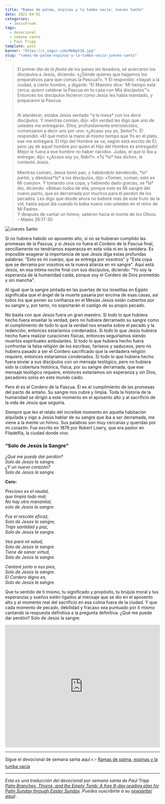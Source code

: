 ```yaml
---
title: "Ramas de palma, espinas y la tumba vacía: Jueves Santo"
date: 2021-04-01
categories:
  - JesusFreak
tags:
  - devocional
  - semana santa
  - Paul Tripp
template: post
banner: "https://i.imgur.com/MwRpV18.jpg"
slug: "ramas-de-palma-espinas-y-la-tumba-vacia-jueves-santo"
---
```


> El primer _día de la fiesta_ de los panes sin levadura, se acercaron los discípulos a Jesús, diciendo: «¿Dónde quieres que hagamos los preparativos para que comas la Pascua?». Y Él respondió: «Vayan a la ciudad, a cierto _hombre_, y díganle: “El Maestro dice: ‘Mi tiempo está cerca; _quiero_ celebrar la Pascua en tu casa con Mis discípulos’”». Entonces los discípulos hicieron como Jesús les había mandado, y prepararon la Pascua. <br />
>
> <br />
> Al atardecer, estaba Jesús sentado *a la mesa* con los doce discípulos. Y mientras
> comían, dijo: «En verdad les digo que uno de ustedes me entregará». Ellos, profundamente
> entristecidos, comenzaron a decir uno por uno: «¿Acaso soy yo, Señor?». Él respondió:
> «El que metió la mano al mismo tiempo que Yo en el plato, ese me entregará. El
> Hijo del Hombre se va, según está escrito de Él; pero ¡ay de aquel hombre por quien
> el Hijo del Hombre es entregado! Mejor le fuera a ese hombre no haber nacido».
> Judas, el que lo iba a entregar, dijo: «¿Acaso soy yo, Rabí?». «Tú *lo* has dicho»,
> le contestó Jesús.
> <br />
> <br />
> Mientras comían, Jesús tomó pan, y habiéndolo bendecido, *lo* partió, y
> dándose*lo* a los discípulos, dijo: «Tomen, coman; esto es Mi cuerpo». Y
> tomando una copa, y habiendo dado gracias, se *la* dio, diciendo: «Beban todos
> de ella; porque esto es Mi sangre del nuevo pacto, que es derramada por muchos
> para el perdón de los pecados. Les digo que desde ahora no beberé más de este
> fruto de la vid, hasta aquel día cuando lo beba nuevo con ustedes en el reino
> de Mi Padre».
> <br />
> Y después de cantar un himno, salieron hacia el monte de los Olivos.
> <br />– Mateo 26:17-30

![Jueves Santo](https://i.imgur.com/MwRpV18.jpg)

Si no hubiera habido un aposento alto, si no se hubieran cumplido las promesas de la Pascua, y si Jesús no fuera el Cordero de la Pascua final, sencillamente no tendríamos esperanza en esta vida ni en la venidera. Es imposible exagerar la importancia de que Jesús diga estas profundas palabras: "Esto es mi cuerpo, que se entrega por vosotros" y "Esta copa que se derrama por vosotros es la nueva alianza en mi sangre". Aquí está Jesús, en esa íntima noche final con sus discípulos, diciendo: "Yo soy la esperanza de la humanidad caída, porque soy el Cordero de Dios prometido y sin mancha".

Al igual que la sangre pintada en las puertas de los israelitas en Egipto significaba que el ángel de la muerte pasaría por encima de esas casas, así todos los que ponen su confianza en el Mesías Jesús están cubiertos por su sangre y, por tanto, no soportarán el castigo de su propio pecado.

No basta con que Jesús fuera un gran maestro. Si todo lo que hubiera hecho fuera enseñar la verdad, pero no hubiera derramado su sangre como el cumplimiento de todo lo que la verdad nos enseña sobre el pecado y la redención, entonces estaríamos condenados. Si todo lo que Jesús hubiera hecho fuera realizar curaciones físicas, entonces seguiríamos siendo muertos espirituales ambulantes. Si todo lo que hubiera hecho fuera confrontar la falsa religión de los escribas, fariseos y saduceos, pero no hubiera pasado a ser el Cordero sacrificado que la verdadera religión requiere, entonces estaríamos condenados. Si todo lo que hubiera hecho fuera enviar a sus discípulos con un mensaje teológico, pero no hubiera sido la cobertura histórica, física, por su sangre derramada, que ese mensaje teológico requiere, entonces estaríamos sin esperanza y sin Dios, pecadores solos en este mundo caído.

Pero él es el Cordero de la Pascua. Él es el cumplimiento de las promesas del pacto de antaño. Su sangre nos cubre y limpia. Toda la historia de la humanidad se dirigió a este momento en el aposento alto y al sacrificio de la vida de Jesús que seguiría.

Siempre que leo el relato del increíble momento en aquella habitación alquilada y oigo a Jesús hablar de su sangre que iba a ser derramada, me viene a la mente un himno. Sus palabras son muy cercanas y queridas por mi corazón. Fue escrito en 1876 por Robert Lowry, que era pastor en Filadelfia, la ciudad donde vivo.

### “Solo de Jesús la Sangre”

_¿Qué me puede dar perdón?_<br />
_Solo de Jesús la sangre._<br />
_¿Y un nuevo corazón?_<br />
_Solo de Jesús la sangre._

**Coro:**

_Precioso es el raudal,_<br />
_que limpia todo mal;_<br />
_No hay otro manantial,_<br />
_solo de Jesús la sangre._

_Fue el rescate eficaz,_<br />
_Solo de Jesús la sangre;_<br />
_Trajo santidad y paz,_<br />
_Solo de Jesús la sangre._

_Veo para mi salud,_<br />
_Solo de Jesús la sangre._<br />
_Tiene de sanar virtud,_<br />
_Solo de Jesús la sangre._

_Cantaré junto a sus pies,_<br />
_Solo de Jesús la sangre._<br />
_El Cordero digno es,_<br />
_Solo de Jesús la sangre._

Que tu sentido de ti mismo, tu significado y propósito, tu brújula moral y tus esperanzas y sueños estén ligados al mensaje que se dio en el aposento alto y al momento real del sacrificio en esa colina fuera de la ciudad. Y que cada momento de pecado, debilidad y fracaso sea puntuado por ti mismo cantando la respuesta definitiva a la pregunta definitiva: ¿Qué me puede dar perdón? Solo de Jesús la sangre.

<iframe
  width="100%"
  height="400"
  src="https://www.youtube.com/embed/aLU_u0Ss4Vc"
  title="YouTube video player"
  frameborder="0"
  allow="accelerometer; autoplay; clipboard-write; encrypted-media; gyroscope; picture-in-picture"
  allowfullscreen
></iframe>

---

Sigue el devocional de semana santa aquí 👉 [Ramas de palma, espinas y la tumba vacía](/ramas-de-palma-espinas-y-la-tumba-vacia)

---

_Esta es una traducción del devocional por semana santa de Paul Tripp [Palm Branches, Thorns, and the Empty Tomb: A free 8-day reading plan for Palm Sunday
through Easter Sunday](https://cdn.shopify.com/s/files/1/1695/6503/files/Journey_to_the_Cross_Download.pdf?v=1615329390). Puedes suscribirte a su [newsletter aquí](https://www.paultripp.com))._
